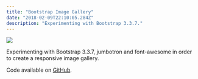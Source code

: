 ```yaml
---
title: "Bootstrap Image Gallery"
date: "2018-02-09T22:10:05.284Z"
description: "Experimenting with Bootstrap 3.3.7."
---
```


<Img
  src="/images/posts/bootstrap-image-gallery.png"
  width={2154}
  height={1232}
  caption="Bootstrap Image Gallery project"
/>

Experimenting with Bootstrap 3.3.7, jumbotron and font-awesome in order to create a responsive image gallery.

Code available on [GitHub](https://github.com/eneax/Bootstrap_Image_Gallery).
